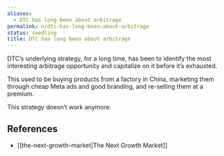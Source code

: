 ```yaml
---
aliases:
  - DTC has long been about arbitrage
permalink: n/dtc-has-long-been-about-arbitrage
status: seedling
title: DTC has long been about arbitrage
---
```

DTC’s underlying strategy, for a long time, has been to identify the most interesting arbitrage opportunity and capitalize on it before it’s exhausted.

This used to be buying products from a factory in China, marketing them through cheap Meta ads and good branding, and re-selling them at a premium.

This strategy doesn’t work anymore.

## References

- [[the-next-growth-market|The Next Growth Market]]
